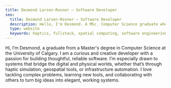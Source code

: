 ```yaml
---
title: Desmond Larsen-Rosner — Software Developer
seo:
  title: Desmond Larsen-Rosner — Software Developer
  description: Hello, I'm Desmond. A MSc. Computer Science graduate who is enthsiastic about new problems
  type: website
  keywords: haptics, fullstack, spatial computing, software engineering4
---
```


Hi, I’m Desmond, a graduate from a Master's degree in Computer Science at the University of Calgary. I am a curious and creative developer with a passion for building thoughtful, reliable software. I’m especially drawn to systems that bridge the digital and physical worlds, whether that’s through haptic simulation, geospatial tools, or infrastructure automation. I love tackling complex problems, learning new tools, and collaborating with others to turn big ideas into elegant, working systems. 